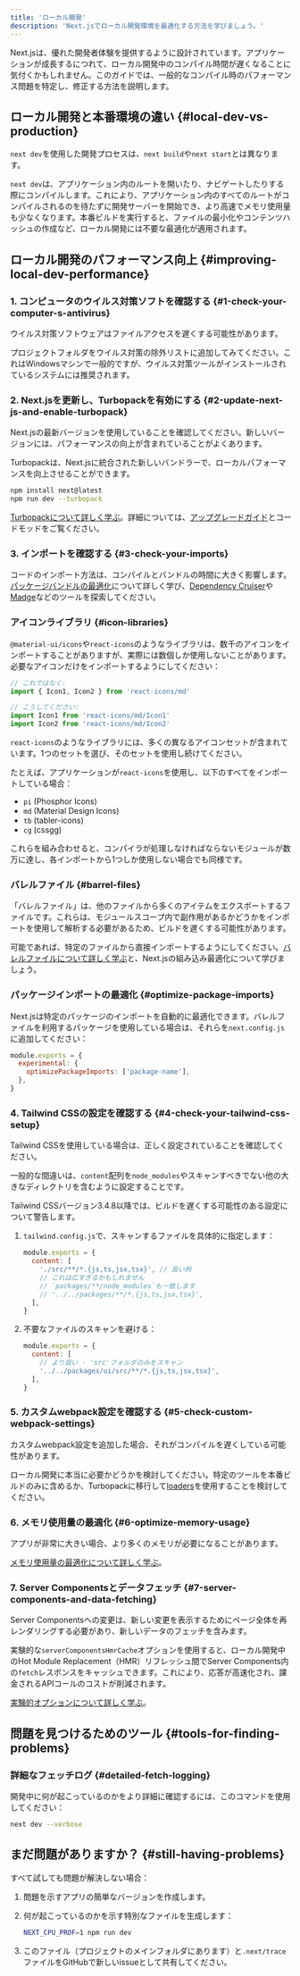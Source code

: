 ```yaml
---
title: 'ローカル開発'
description: 'Next.jsでローカル開発環境を最適化する方法を学びましょう。'
---
```


Next.jsは、優れた開発者体験を提供するように設計されています。アプリケーションが成長するにつれて、ローカル開発中のコンパイル時間が遅くなることに気付くかもしれません。このガイドでは、一般的なコンパイル時のパフォーマンス問題を特定し、修正する方法を説明します。

## ローカル開発と本番環境の違い {#local-dev-vs-production}

`next dev`を使用した開発プロセスは、`next build`や`next start`とは異なります。

`next dev`は、アプリケーション内のルートを開いたり、ナビゲートしたりする際にコンパイルします。これにより、アプリケーション内のすべてのルートがコンパイルされるのを待たずに開発サーバーを開始でき、より高速でメモリ使用量も少なくなります。本番ビルドを実行すると、ファイルの最小化やコンテンツハッシュの作成など、ローカル開発には不要な最適化が適用されます。

## ローカル開発のパフォーマンス向上 {#improving-local-dev-performance}

### 1. コンピュータのウイルス対策ソフトを確認する {#1-check-your-computer-s-antivirus}

ウイルス対策ソフトウェアはファイルアクセスを遅くする可能性があります。

プロジェクトフォルダをウイルス対策の除外リストに追加してみてください。これはWindowsマシンで一般的ですが、ウイルス対策ツールがインストールされているシステムには推奨されます。

### 2. Next.jsを更新し、Turbopackを有効にする {#2-update-next-js-and-enable-turbopack}

Next.jsの最新バージョンを使用していることを確認してください。新しいバージョンには、パフォーマンスの向上が含まれていることがよくあります。

Turbopackは、Next.jsに統合された新しいバンドラーで、ローカルパフォーマンスを向上させることができます。

```bash
npm install next@latest
npm run dev --turbopack
```

[Turbopackについて詳しく学ぶ](https://nextjs.org/blog/turbopack-for-development-stable)。詳細については、[アップグレードガイド](/docs/app/building-your-application/upgrading)とコードモッドをご覧ください。

### 3. インポートを確認する {#3-check-your-imports}

コードのインポート方法は、コンパイルとバンドルの時間に大きく影響します。[パッケージバンドルの最適化](/docs/app/building-your-application/optimizing/package-bundling)について詳しく学び、[Dependency Cruiser](https://github.com/sverweij/dependency-cruiser)や[Madge](https://github.com/pahen/madge)などのツールを探索してください。

### アイコンライブラリ {#icon-libraries}

`@material-ui/icons`や`react-icons`のようなライブラリは、数千のアイコンをインポートすることがありますが、実際には数個しか使用しないことがあります。必要なアイコンだけをインポートするようにしてください：

```jsx
// これではなく:
import { Icon1, Icon2 } from 'react-icons/md'

// こうしてください:
import Icon1 from 'react-icons/md/Icon1'
import Icon2 from 'react-icons/md/Icon2'
```

`react-icons`のようなライブラリには、多くの異なるアイコンセットが含まれています。1つのセットを選び、そのセットを使用し続けてください。

たとえば、アプリケーションが`react-icons`を使用し、以下のすべてをインポートしている場合：

- `pi` (Phosphor Icons)
- `md` (Material Design Icons)
- `tb` (tabler-icons)
- `cg` (cssgg)

これらを組み合わせると、コンパイラが処理しなければならないモジュールが数万に達し、各インポートから1つしか使用しない場合でも同様です。

### バレルファイル {#barrel-files}

「バレルファイル」は、他のファイルから多くのアイテムをエクスポートするファイルです。これらは、モジュールスコープ内で副作用があるかどうかをインポートを使用して解析する必要があるため、ビルドを遅くする可能性があります。

可能であれば、特定のファイルから直接インポートするようにしてください。[バレルファイルについて詳しく学ぶ](https://vercel.com/blog/how-we-optimized-package-imports-in-next-js)と、Next.jsの組み込み最適化について学びましょう。

### パッケージインポートの最適化 {#optimize-package-imports}

Next.jsは特定のパッケージのインポートを自動的に最適化できます。バレルファイルを利用するパッケージを使用している場合は、それらを`next.config.js`に追加してください：

```jsx
module.exports = {
  experimental: {
    optimizePackageImports: ['package-name'],
  },
}
```

### 4. Tailwind CSSの設定を確認する {#4-check-your-tailwind-css-setup}

Tailwind CSSを使用している場合は、正しく設定されていることを確認してください。

一般的な間違いは、`content`配列を`node_modules`やスキャンすべきでない他の大きなディレクトリを含むように設定することです。

Tailwind CSSバージョン3.4.8以降では、ビルドを遅くする可能性のある設定について警告します。

1. `tailwind.config.js`で、スキャンするファイルを具体的に指定します：

   ```jsx
   module.exports = {
     content: [
       './src/**/*.{js,ts,jsx,tsx}', // 良い例
       // これは広すぎるかもしれません
       // `packages/**/node_modules`も一致します
       // '../../packages/**/*.{js,ts,jsx,tsx}',
     ],
   }
   ```

2. 不要なファイルのスキャンを避ける：

   ```jsx
   module.exports = {
     content: [
       // より良い - 'src'フォルダのみをスキャン
       '../../packages/ui/src/**/*.{js,ts,jsx,tsx}',
     ],
   }
   ```

### 5. カスタムwebpack設定を確認する {#5-check-custom-webpack-settings}

カスタムwebpack設定を追加した場合、それがコンパイルを遅くしている可能性があります。

ローカル開発に本当に必要かどうかを検討してください。特定のツールを本番ビルドのみに含めるか、Turbopackに移行して[loaders](/docs/app/api-reference/config/next-config-js/turbo#supported-loaders)を使用することを検討してください。

### 6. メモリ使用量の最適化 {#6-optimize-memory-usage}

アプリが非常に大きい場合、より多くのメモリが必要になることがあります。

[メモリ使用量の最適化について詳しく学ぶ](/docs/app/building-your-application/optimizing/memory-usage)。

### 7. Server Componentsとデータフェッチ {#7-server-components-and-data-fetching}

Server Componentsへの変更は、新しい変更を表示するためにページ全体を再レンダリングする必要があり、新しいデータのフェッチを含みます。

実験的な`serverComponentsHmrCache`オプションを使用すると、ローカル開発中のHot Module Replacement（HMR）リフレッシュ間でServer Components内の`fetch`レスポンスをキャッシュできます。これにより、応答が高速化され、課金されるAPIコールのコストが削減されます。

[実験的オプションについて詳しく学ぶ](/docs/app/api-reference/config/next-config-js/serverComponentsHmrCache)。

## 問題を見つけるためのツール {#tools-for-finding-problems}

### 詳細なフェッチログ {#detailed-fetch-logging}

開発中に何が起こっているのかをより詳細に確認するには、このコマンドを使用してください：

```bash
next dev --verbose
```

## まだ問題がありますか？ {#still-having-problems}

すべて試しても問題が解決しない場合：

1. 問題を示すアプリの簡単なバージョンを作成します。
2. 何が起こっているのかを示す特別なファイルを生成します：

   ```bash
   NEXT_CPU_PROF=1 npm run dev
   ```

3. このファイル（プロジェクトのメインフォルダにあります）と`.next/trace`ファイルをGitHubで新しいissueとして共有してください。

